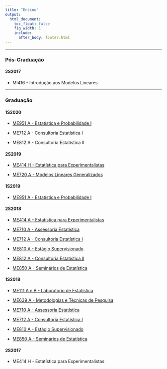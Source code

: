 ```yaml
---
title: "Ensino"
output:
  html_document:
    toc_float: false
    fig_width: 1
    include:
      after_body: footer.html      
---
```


----

### Pós-Graduação

#### 2S2017

- MI416 - Introdução aos Modelos Lineares 
</br>

----

### Graduação

#### 1S2020

- [ME951 A - Estatística e Probabilidade I](me951_1s2020.html)
</br>

- ME712 A -  Consultoria Estatística I
</br>

- ME812 A -  Consultoria Estatística II
</br>

#### 2S2019

- [ME414 H - Estatística para Experimentalistas](me414_2s2019.html)
</br>

- [ME720 A -  Modelos Lineares Generalizados](me720_2s2019.html)
</br>

#### 1S2019

- [ME951 A - Estatística e Probabilidade I](me951_1s2019.html)
</br>


#### 2S2018

- [ME414 A - Estatística para Experimentalistas](me414_2s2018.html)
</br>

- [ME710 A - Assessoria Estatística](Disciplinas/EmentaME710_2S2018.pdf)
</br>

- [ME712 A -  Consultoria Estatística I](Disciplinas/EmentaME712e812_2S2018.pdf)
</br>

- [ME810 A - Estágio Supervisionado](Disciplinas/EmentaME810_2S2018.pdf)
</br>

- [ME812 A -  Consultoria Estatística II](Disciplinas/EmentaME712e812_2S2018.pdf)
</br>

- [ME850 A - Seminários de Estatística](Disciplinas/EmentaME850_2S2018.pdf)
</br>

#### 1S2018

- [ME111 A e B - Laboratório de Estatística](me111_1s2018.html)
</br>

- [ME639 A -  Metodologias e Técnicas de Pesquisa](me639_1s2018.html)
</br>

- [ME710 A - Assessoria Estatística](Disciplinas/EmentaME710_1s2018.pdf)
</br>

- [ME712 A -  Consultoria Estatística I](Disciplinas/EmentaME712_1s2018.pdf)
</br>

- [ME810 A - Estágio Supervisionado](Disciplinas/EmentaME810_1s2018.pdf)
</br>

- [ME850 A - Seminários de Estatística](Disciplinas/EmentaME850_1s2018.pdf)
</br>

#### 2S2017

- ME414 H - Estatística para Experimentalistas

</br>

<p class="outset"></p>

